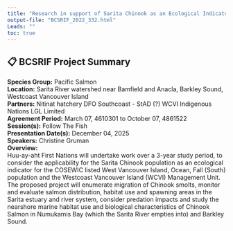 ```yaml
---
title: "Research in support of Sarita Chinook as an Ecological Indicator and WCVI Chinook Salmon Rebuilding"
output-file: "BCSRIF_2022_332.html"
Leads: ""
toc: true
---
```


## 📋 BCSRIF Project Summary

**Species Group:** Pacific Salmon  
**Location:** Sarita River watershed near Bamfield and Anacla, Barkley Sound, Westcoast Vancouver Island  
**Partners:** Nitinat hatchery
DFO Southcoast - StAD (?)
WCVI Indigenous Nations
LGL Limited  
**Agreement Period:** March 07, 4610301 to October 07, 4861522  
**Session(s):** Follow The Fish  
**Presentation Date(s):** December 04, 2025  
**Speakers:** Christine Gruman  
**Overview:**  
Huu-ay-aht First Nations will undertake work over a 3-year study period, to consider the applicability for the Sarita Chinook population as an ecological indicator for the COSEWIC listed West Vancouver Island, Ocean, Fall (South) population and the Westcoast Vancouver Island (WCVI) Management Unit. The proposed project will enumerate migration of Chinook smolts, monitor and evaluate salmon distribution, habitat use and spawning areas in the Sarita estuary and river system, consider predation impacts and study the nearshore marine habitat use and biological characteristics of Chinook Salmon in Numukamis Bay (which the Sarita River empties into) and Barkley Sound.    

